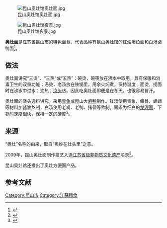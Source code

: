 {{noteTA
|1=zh-hant:麵;zh-hans:面;
}}

[[File:昆山奥灶馆奥灶面.jpg|thumb]]

[[File:昆山奥灶馆夜景.jpg|thumb]]

'''奥灶面'''是[[江苏省|江苏省]][[昆山市|昆山市]]的特色[[面食|面食]]，代表品种有昆山[[奥灶馆|奥灶馆]]的红油爆鱼面和白汤卤鸭面<ref>{{Cite web|url=http://www.people.com.cn/GB/paper39/16410/1447820.html|title=人民网-人民日报海外版-昆山奥灶面（饮食文化）|accessdate=2018-01-14|work=www.people.com.cn|archive-date=2018-01-14|archive-url=https://web.archive.org/web/20180114184634/http://www.people.com.cn/GB/paper39/16410/1447820.html|dead-url=no}}</ref>。
==做法==
奥灶面讲究“三烫”、“三热”或“五热”：碗烫，碗筷放在沸水中取用，具有保暖和消毒卫生的双重功能；汤烫，老汤放在铁锅里，用余火焖煮，保持温度；面烫，捞面时在沸水中过水；油热；[[浇头|浇头]]热。因此吃奥灶面即便是在冬天，也很容易冒汗。

奥灶面的浇头选料讲究，采用[[青鱼|青鱼]]或昆山大[[麻鸭属|麻鸭]]制作。红汤使用青鱼、鳝骨、螺蛳等材料加酱油熬制，白汤使用老鸡、老鸭、猪骨等熬制。面条为细白的[[龙须面|龙须面]]，下锅时速度很快，保持一定的硬度<ref>{{Cite web|url=http://js.ifeng.com/a/20170510/5644552_0.shtml|title=奥灶面：百年滋味有奥秘|accessdate=2018-01-14|work=js.ifeng.com|archive-date=2019-08-13|archive-url=https://web.archive.org/web/20190813115347/http://js.ifeng.com/a/20170510/5644552_0.shtml|dead-url=no}}</ref>。

==来源==
“奥灶”名称的由来，取自“奥妙在灶头里”之意。

2009年，昆山奥灶面制作技艺入选[[江苏省非物质文化遗产|江苏省级非物质文化遗产]]名录<ref>{{Cite web|url=http://www.jsfybh.com/mlxm/sjmlxm/402.shtml|title=江苏非物质文化遗产|accessdate=2018-01-14|work=www.jsfybh.com|archive-url=https://web.archive.org/web/20171130015549/http://www.jsfybh.com/mlxm/sjmlxm/402.shtml|archive-date=2017-11-30|dead-url=yes}}</ref>。

昆山奥灶馆还推出了奥灶方便面产品。

== 参考文献 ==
{{reflist}}

[[Category:昆山市|Category:昆山市]]
[[Category:江蘇麵食|Category:江蘇麵食]]